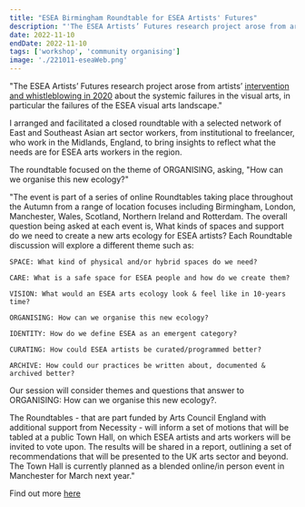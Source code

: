 ```yaml
---
title: "ESEA Birmingham Roundtable for ESEA Artists' Futures"
description: "'The ESEA Artists’ Futures research project arose from artists’ intervention and whistleblowing in 2020 about the systemic failures in the visual arts, in particular the failures of the ESEA visual arts landscape.' I arranged and facilitated a closed roundtable with a selected network of East and Southeast Asian art sector workers, from institutional to freelancer, who work in the Midlands, England, to bring insights to reflect what the needs are for ESEA arts workers in the region.  "
date: 2022-11-10
endDate: 2022-11-10
tags: ['workshop', 'community organising']
image: './221011-eseaWeb.png'
---
```


"The ESEA Artists’ Futures research project arose from artists’ [intervention and whistleblowing in 2020](https://eseaartistsfutures.com/about-2/) about the systemic failures in the visual arts, in particular the failures of the ESEA visual arts landscape."

I arranged and facilitated a closed roundtable with a selected network of East and Southeast Asian art sector workers, from institutional to freelancer, who work in the Midlands, England, to bring insights to reflect what the needs are for ESEA arts workers in the region. 

The roundtable focused on the theme of ORGANISING, asking, "How can we organise this new ecology?" 

"The event is part of a series of online Roundtables taking place throughout the Autumn from a range of location focuses including Birmingham, London, Manchester, Wales, Scotland, Northern Ireland and Rotterdam. The overall question being asked at each event is, What kinds of spaces and support do we need to create a new arts ecology for ESEA artists? Each Roundtable discussion will explore a different theme such as:

    SPACE: What kind of physical and/or hybrid spaces do we need?

    CARE: What is a safe space for ESEA people and how do we create them? 

    VISION: What would an ESEA arts ecology look & feel like in 10-years time?

    ORGANISING: How can we organise this new ecology?

    IDENTITY: How do we define ESEA as an emergent category? 

    CURATING: How could ESEA artists be curated/programmed better?

    ARCHIVE: How could our practices be written about, documented & archived better?


Our session will consider themes and questions that answer to ORGANISING: How can we organise this new ecology?. 

The Roundtables - that are part funded by Arts Council England with additional support from Necessity - will inform a set of motions that will be tabled at a public Town Hall, on which ESEA artists and arts workers will be invited to vote upon. The results will be shared in a report, outlining a set of recommendations that will be presented to the UK arts sector and beyond. The Town Hall is currently planned as a blended online/in person event in Manchester for March next year."

Find out more [here](https://eseaartistsfutures.com/)